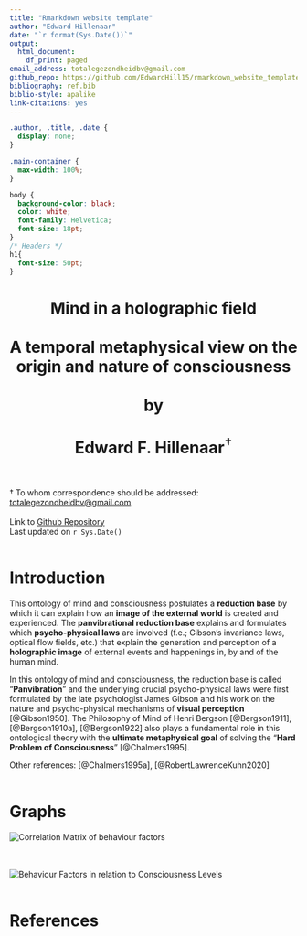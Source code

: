 ```yaml
---
title: "Rmarkdown website template"
author: "Edward Hillenaar"
date: "`r format(Sys.Date())`"
output:
  html_document:
    df_print: paged
email_address: totalegezondheidbv@gmail.com
github_repo: https://github.com/EdwardHill15/rmarkdown_website_template
bibliography: ref.bib
biblio-style: apalike
link-citations: yes
---
```


```css
.author, .title, .date {
  display: none;
}

.main-container {
  max-width: 100%;
}

body {
  background-color: black;
  color: white;
  font-family: Helvetica;
  font-size: 18pt;
}
/* Headers */
h1{
  font-size: 50pt;
}
```
<center>
<h1>Mind in a holographic field
<br>
<br>
A temporal metaphysical view on the origin and nature of consciousness
<br>
<br>
by
<br>
<br>
Edward F. Hillenaar${^\dagger}$
<br>
<br></h1></center>

${\dagger}$ To whom correspondence should be addressed:  
[totalegezondheidbv@gmail.com](mailto: `r rmarkdown::metadata$email_address`) 
<br>
<br>
Link to [Github Repository](`r rmarkdown::metadata$github_repo`)  
Last updated on `r Sys.Date()`
<br>
<br>

# **Introduction**

This ontology of mind and consciousness postulates a **reduction base** by which it can explain how an **image of the external world** is created and experienced. The **panvibrational reduction base** explains and formulates which **psycho-physical laws** are involved (f.e.; Gibson's invariance laws, optical flow fields, etc.) that explain the generation and perception of a **holographic image** of external events and happenings in, by and of the human mind. 

In this ontology of mind and consciousness, the reduction base is called "**Panvibration**" and the underlying crucial psycho-physical laws were first formulated by the late psychologist James Gibson and his work on the nature and psycho-physical mechanisms of **visual perception** [@Gibson1950]. The Philosophy of Mind of Henri Bergson [@Bergson1911], [@Bergson1910a], [@Bergson1922] also plays a fundamental role in this ontological theory with the **ultimate metaphysical goal** of solving the "**Hard Problem of Consciousness**" [@Chalmers1995]. 
 
Other references:  [@Chalmers1995a], [@RobertLawrenceKuhn2020]
<br>
<br>

# **Graphs**

![Correlation Matrix of behaviour factors](https://raw.githubusercontent.com/EdwardHill15/Data/main/graphs/cor_matrix_Beh_cons.png)
<br>
<br>
<br>

![Behaviour Factors in relation to Consciousness Levels](https://raw.githubusercontent.com/EdwardHill15/Data/main/graphs/plot_behaviour_consciousness.png)
<br>
<br>


# References

